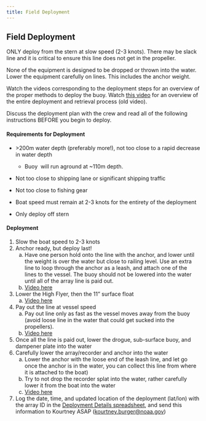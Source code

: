 ```yaml
---
title: Field Deployment
---
```


## Field Deployment

ONLY deploy from the stern at slow speed (2-3 knots). There may be slack line and it is critical to ensure this line does not get in the propeller. 

None of the equipment is designed to be dropped or thrown into the water. Lower the equipment carefully on lines. This includes the anchor weight. 

Watch the videos corresponding to the deployment steps for an overview of the proper methods to deploy the buoy. Watch [this video](https://drive.google.com/file/d/1z68rHba4__vY79wDFAkjrgq4IF-WZIF3/view?usp=sharing) for an overview of the entire deployment and retrieval process (old video).

Discuss the deployment plan with the crew and read all of the following instructions BEFORE you begin to deploy. 

#### **Requirements for Deployment**

-   \>200m water depth (preferably more!), not too close to a rapid decrease in water depth

    -   Buoy  will run aground at \~110m depth.

-   Not too close to shipping lane or significant shipping traffic

-   Not too close to fishing gear

-   Boat speed must remain at 2-3 knots for the entirety of the deployment

-   Only deploy off stern

#### **Deployment**

1.  Slow the boat speed to 2-3 knots
2.  Anchor ready, but deploy last!
    a.  Have one person hold onto the line with the anchor, and lower until the weight is over the water but close to railing level. Use an extra line to loop through the anchor as a leash, and attach one of the lines to the vessel. The buoy should not be lowered into the water until all of the array line is paid out.
    b.  [Video here](https://drive.google.com/file/d/122i-YWS-Medmj7Z6HpFtTuPXo1Y9tOZL/view?usp=sharing)
3.  Lower the High Flyer, then the 11" surface float
    a.  [Video here](https://drive.google.com/file/d/1_sGvCOb5tBl3y4bf0vB9lxrxQGTHQqCu/view?usp=sharing)
4.  Pay out the line at vessel speed
    a.  Pay out line only as fast as the vessel moves away from the buoy (avoid loose line in the water that could get sucked into the propellers). 
    b.  [Video here](https://drive.google.com/file/d/11GsRrB9h6zXP5IEJpF-_lEyhqHCe1nTk/view?usp=sharing)
5.  Once all the line is paid out, lower the drogue, sub-surface buoy, and dampener plate into the water
6.  Carefully lower the array/recorder and anchor into the water 
    a.  Lower the anchor with the loose end of the leash line, and let go once the anchor is in the water, you can collect this line from where it is attached to the boat)
    b.  Try to not drop the recorder splat into the water, rather carefully lower it from the boat into the water
    c.  [Video here](https://drive.google.com/file/d/122i-YWS-Medmj7Z6HpFtTuPXo1Y9tOZL/view?usp=sharing)
7.  Log the date, time, and updated location of the deployment (lat/lon) with the array ID in the [Deployment Details spreadsheet](https://docs.google.com/spreadsheets/d/10bxlwfVOe1LFfj69B_YddxcA0V14m7codYwgD2YncFk/edit?usp=sharing), and send this information to Kourtney ASAP ([kourtney.burger\@noaa.gov](mailto:kourtney.burger@noaa.gov))
